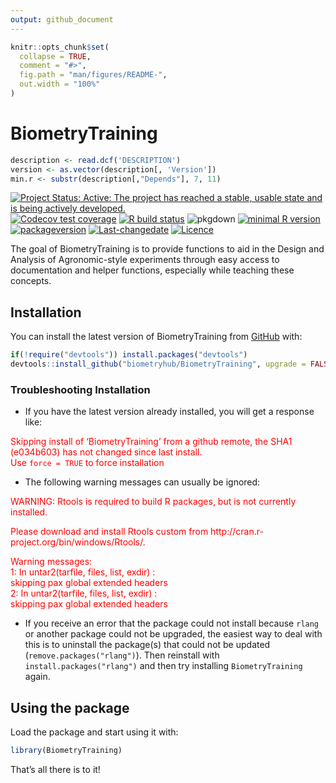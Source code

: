 ```yaml
---
output: github_document
---
```


<!-- README.md is generated from README.Rmd. Please edit that file -->

```r
knitr::opts_chunk$set(
  collapse = TRUE,
  comment = "#>",
  fig.path = "man/figures/README-",
  out.width = "100%"
)
```

# BiometryTraining

```r
description <- read.dcf('DESCRIPTION')
version <- as.vector(description[, 'Version'])
min.r <- substr(description[,"Depends"], 7, 11)
```

<!-- badges: start -->
[![Project Status: Active:  The project has reached a stable, usable state and is being actively developed.](http://www.repostatus.org/badges/latest/active.svg)](http://www.repostatus.org/#active)
[![Codecov test coverage](https://codecov.io/gh/biometryhub/BiometryTraining/branch/master/graph/badge.svg)](https://codecov.io/gh/biometryhub/BiometryTraining?branch=master)
[![R build status](https://github.com/biometryhub/BiometryTraining/workflows/R-CMD-check/badge.svg)](https://github.com/biometryhub/BiometryTraining/actions)
![pkgdown](https://github.com/biometryhub/BiometryTraining/workflows/pkgdown/badge.svg)
[![minimal R version](https://img.shields.io/badge/R%3E%3D-`r min.r`-6666ff.svg)](https://cran.r-project.org/)
[![packageversion](https://img.shields.io/badge/Package%20version-`r gsub('-', '--', version)`-orange.svg?style=flat-square)](/commits/master)
[![Last-changedate](https://img.shields.io/badge/last%20change-`r gsub('-', '--', Sys.Date())`-yellowgreen.svg)](/commits/master)
[![Licence](https://img.shields.io/github/license/mashape/apistatus.svg)](http://choosealicense.com/licenses/mit/)
<!-- badges: end -->

The goal of BiometryTraining is to provide functions to aid in the Design and Analysis of Agronomic-style experiments through easy access to documentation and helper functions, especially while teaching these concepts.

## Installation

You can install the latest version of BiometryTraining from [GitHub](https://github.com/) with:

```r
if(!require("devtools")) install.packages("devtools") 
devtools::install_github("biometryhub/BiometryTraining", upgrade = FALSE)
```



### Troubleshooting Installation

- If you have the latest version already installed, you will get a response like:

<span style="color: red;">Skipping install of 'BiometryTraining' from a github remote, the SHA1 (e034b603) has not changed since last install.<br>
  Use `force = TRUE` to force installation</span>

- The following warning messages can usually be ignored:

<span style="color: red;">WARNING: Rtools is required to build R packages, but is not currently installed.</span>

<span style="color: red;">Please download and install Rtools custom from http://cran.r-project.org/bin/windows/Rtools/.</span>

<span style="color: red;">Warning messages:<br>
1: In untar2(tarfile, files, list, exdir) :<br>
  skipping pax global extended headers<br>
2: In untar2(tarfile, files, list, exdir) :<br>
  skipping pax global extended headers</span>


- If you receive an error that the package could not install because `rlang` or another package could not be upgraded, the easiest way to deal with this is to uninstall the package(s) that could not be updated (`remove.packages("rlang")`). Then reinstall with `install.packages("rlang")` and then try installing `BiometryTraining` again.


## Using the package

Load the package and start using it with:

```r
library(BiometryTraining)
```

That's all there is to it!
